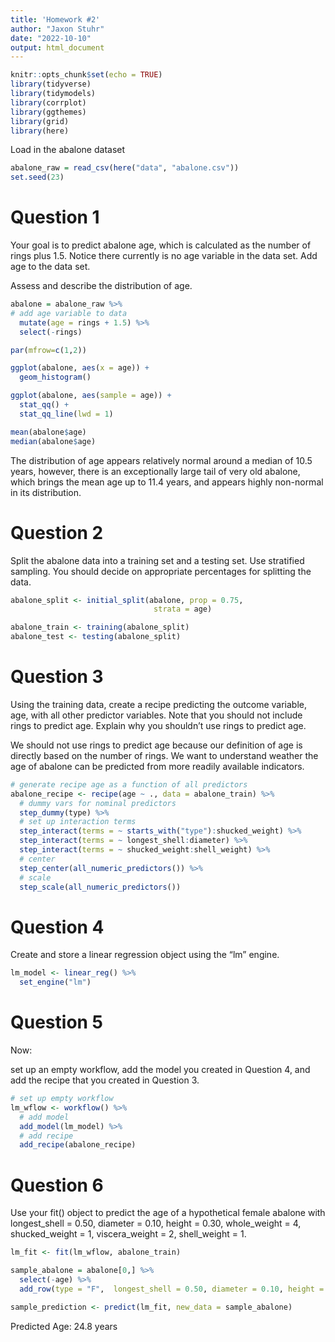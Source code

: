 ```yaml
---
title: 'Homework #2'
author: "Jaxon Stuhr"
date: "2022-10-10"
output: html_document
---
```


```r
knitr::opts_chunk$set(echo = TRUE)
library(tidyverse)
library(tidymodels)
library(corrplot)
library(ggthemes)
library(grid)
library(here)
```


Load in the abalone dataset
```r
abalone_raw = read_csv(here("data", "abalone.csv"))
set.seed(23)
```

# Question 1
Your goal is to predict abalone age, which is calculated as the number of rings plus 1.5. Notice there currently is no age variable in the data set. Add age to the data set.

Assess and describe the distribution of age.

```r
abalone = abalone_raw %>% 
# add age variable to data
  mutate(age = rings + 1.5) %>% 
  select(-rings)

par(mfrow=c(1,2))

ggplot(abalone, aes(x = age)) +
  geom_histogram()

ggplot(abalone, aes(sample = age)) +
  stat_qq() +
  stat_qq_line(lwd = 1)

mean(abalone$age)
median(abalone$age)
```

The distribution of age appears relatively normal around a median of 10.5 years, however, there is an exceptionally large tail of very old abalone, which brings the mean age up to 11.4 years, and appears highly non-normal in its distribution. 

# Question 2

Split the abalone data into a training set and a testing set. Use stratified sampling. You should decide on appropriate percentages for splitting the data.

```r
abalone_split <- initial_split(abalone, prop = 0.75,
                                strata = age)

abalone_train <- training(abalone_split)
abalone_test <- testing(abalone_split)
```

# Question 3

Using the training data, create a recipe predicting the outcome variable, age, with all other predictor variables. Note that you should not include rings to predict age. Explain why you shouldn’t use rings to predict age.

We should not use rings to predict age because our definition of age is directly based on the number of rings. We want to understand weather the age of abalone can be predicted from more readily available indicators.

```r
# generate recipe age as a function of all predictors
abalone_recipe <- recipe(age ~ ., data = abalone_train) %>% 
  # dummy vars for nominal predictors
  step_dummy(type) %>% 
  # set up interaction terms
  step_interact(terms = ~ starts_with("type"):shucked_weight) %>% 
  step_interact(terms = ~ longest_shell:diameter) %>% 
  step_interact(terms = ~ shucked_weight:shell_weight) %>%
  # center
  step_center(all_numeric_predictors()) %>%
  # scale
  step_scale(all_numeric_predictors())
```


# Question 4

Create and store a linear regression object using the "lm" engine.

```r
lm_model <- linear_reg() %>% 
  set_engine("lm")
```

# Question 5

Now:

set up an empty workflow,
add the model you created in Question 4, and
add the recipe that you created in Question 3.

```r
# set up empty workflow
lm_wflow <- workflow() %>% 
  # add model
  add_model(lm_model) %>% 
  # add recipe
  add_recipe(abalone_recipe)
```

# Question 6

Use your fit() object to predict the age of a hypothetical female abalone with longest_shell = 0.50, diameter = 0.10, height = 0.30, whole_weight = 4, shucked_weight = 1, viscera_weight = 2, shell_weight = 1.

```r
lm_fit <- fit(lm_wflow, abalone_train)

sample_abalone = abalone[0,] %>% 
  select(-age) %>% 
  add_row(type = "F",  longest_shell = 0.50, diameter = 0.10, height = 0.30, whole_weight = 4, shucked_weight = 1, viscera_weight = 2, shell_weight = 1)

sample_prediction <- predict(lm_fit, new_data = sample_abalone)
```

Predicted Age: 24.8 years





